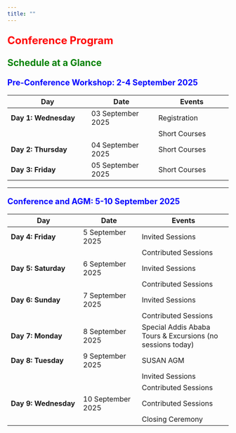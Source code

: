 ```yaml
---
title: ""
---
```


<p style="color: red; font-size: 1.7em; font-weight: bold;">Conference Program</p>

<p style="color: green; font-size: 1.5em; font-weight: bold;">Schedule at a Glance</p>


<p style="color: blue; font-size: 1.3em; font-weight: bold;">Pre-Conference Workshop: 2-4 September 2025</p>


| Day                          | Date                    | Events                     |
|------------------------------|-------------------------|----------------------------|
| **Day 1: Wednesday**         | 03 September 2025       | Registration               |
|                              |                         | Short Courses              |
| **Day 2: Thursday**          | 04 September 2025       | Short Courses              |
| **Day 3: Friday**            | 05 September 2025       | Short Courses              |


---

<p style="color: blue; font-size: 1.3em; font-weight: bold;">Conference and AGM: 5-10 September 2025</p>


| Day                          | Date                    | Events                               |
|------------------------------|-------------------------|--------------------------------------|
| **Day 4: Friday**            | 5 September 2025        | Invited Sessions                     |
|                              |                         | Contributed Sessions                 |
| **Day 5: Saturday**          | 6 September 2025        | Invited Sessions                     |
|                              |                         | Contributed Sessions                 |
| **Day 6: Sunday**            | 7 September 2025        | Invited Sessions                     |
|                              |                         | Contributed Sessions                 |
| **Day 7: Monday**            | 8 September 2025        | Special Addis Ababa Tours & Excursions (no sessions today) |
| **Day 8: Tuesday**           | 9 September 2025        | SUSAN AGM                            |
|                              |                         | Invited Sessions                     |
|                              |                         | Contributed Sessions                 |
| **Day 9: Wednesday**         | 10 September 2025       | Contributed Sessions                 |
|                              |                         | Closing Ceremony                     |
